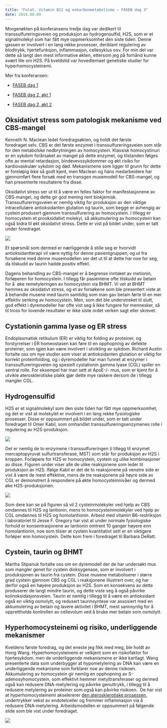 ```yaml
---
title: "Folat, Vitamin B12 og enkarbonmetabolisme – FASEB dag 3"
date: 2014.08.09
---
```


Morgenøkten på konferansens tredje dag var dedikert til transsulfureringsveien og produksjon av hydrogensulfid, H2S, som er et signalmolekyl som har fått mye oppmerksomhet den siste tiden. Denne gassen er involvert i en lang rekke prosesser, deriblant regulering av blodtrykk, hjertefunksjon, inflammasjon, cellesyklus osv. For min del var dette så langt den mest informative økten, ettersom jeg på forhånd kunne svært lite om H2S. På kveldstid var hovedtemaet genetiske studier for hyperhomocysteinemi.

Mer fra konferansen:

-   [FASEB dag 1](faseb2014-1.qmd "Folat, vitamin B12 og enkarbonmetabolisme – FASEB dag 1")

-   [FASEB dag 2, økt 1](faseb2014-2a.qmd "Folat, Vitamin B12 og enkarbonmetabolisme – FASEB dag 2, økt 1")

-   [FASEB dag 2, økt 2](faseb2014-2b.qmd "Folat, Vitamin B12 og enkarbonmetabolisme – FASEB dag 2, økt 2")

## Oksidativt stress som patologisk mekanisme ved CBS-mangel

Kenneth N. Maclean ledet foredragsøkten, og holdt det første foredraget selv. CBS er det første enzymet i transsulfureringsveien som står for den metabolske nedbrytningen av homocystein. Klassisk homocystinuri er en sykdom forårsaket av mangel på dette enzymet, og tilstanden følges ofte av mental retardasjon, bindevevssykdommer og økt risiko for kardiovaskulær sykdom og død. Mekanismene som ligger til grunn for dette er foreløpig ikke så godt kjent, men Maclean og hans medarbeidere har gjennomført flere forsøk med en transgen musemodell for CBS-mangel, og han presenterte resultatene fra disse.

Oksidativt stress ser ut til å være en felles faktor for manifestasjonene av CBS-mangel, og dette gir god mening rent biokjemisk. Transsulfureringsveien er nemlig viktig for produksjon av den viktige intracellulære antioksidanten glutation og taurin, som begge er avhengig av cystein produsert gjennom transsulfurering av homocystein. I tillegg er homocystein et prooksidativt molekyl, så akkumulering av homocystein kan også bidra til økt oksidativt stress. Dette er vist på bildet under, som er tatt under foredraget.

![](images/clipboard-425692835.png)

Et spørsmål som dermed er nærliggende å stille seg er hvorvidt antioksidantterapi vil være nyttig for denne pasientgruppen, og ut fra forsøkene med denne musemodellen ser det ut til at dette har noe for seg, da tilskudd av taurin hadde positiv effekt.

Dagens behandling av CBS-mangel er å begrense inntaket av metionin, forløperen for homocystein. I tillegg får pasientene ofte tilskudd av betain for å  øke remetyleringen av homocystein via BHMT. Vi vet at BHMT hemmes av oksidativt stress, og et av forsøkene som ble presentert viste at å behandle musene med taurin samtidig som man gav betain førte til en mer effektiv senking av homocystein. Men, som det ble understreket til slutt, god effekt i dyremodeller har ofte vist seg å ikke fungere for mennesker, så til tross for lovende resultater er ikke siste ordet verken sagt eller skrevet.

## Cystationin gamma lyase og ER stress

Endoplasmatisk retikulum (ER) er viktig for folding av proteiner, og forstyrrelser i ER homeostasen kan føre til en opphopning av defekte proteiner, som igjen kan være involvert i utvikling av sykdom. Richard Austin fortalte oss om nye studier som viser at antioksidanten glutation er viktig for korrekt proteinfolding, og i dyremodeller har man funnet at enzymer i transsulfureringsveien og spesielt cystationin gamma lyase (CGL) spiller en sentral rolle. For eksempel har man sett at ApoE-/- mus, som er kjent for å utvikle aterosklerotiske plakk gjør dette mye raskere dersom de i tillegg mangler CGL.

## Hydrogensulfid

H2S er et signalmolekyl som den siste tiden har fått mye oppmerksomhet, og det er vist at molekylet er involvert i en lang rekke fysiologiske prosesser. Disse er oppsummert på bildet under, som er tatt under foredraget til Omer Kabil, som omhandlet transsulfureringsenzymenes rolle i regulering av H2S-produksjon.

![](images/clipboard-1303084308.png)

Det er nemlig de to enzymene i transsulfureringen (i tillegg til enzymet mercaptopyruvat sulfurtransferase, MST) som står for produksjon av H2S i kroppen. Forløpere for H2S er homocystein, cystein og ulike kombinasjoner av disse. Figuren under viser alle de ulike reaksjonene som leder til produksjon av H2S. Ifølge Kabil er det de to reaksjonene på venstre side er vist å være de mest effektive, mens de tre reaksjonene på høyre side av CGL er demonstrert å respondere på økte homocysteinnivåer og dermed øke H2S-produksjonen.

![](images/clipboard-833515946.png)

Som dere kan se på figuren så vil 2 cysteinmolekyler ved hjelp av CBS omdannes til H2S og lantionin, mens to homocysteinmolekyler ved hjelp av CGL omdannes til H2S og homolantionin. Arbeid med vitamin B6-restriksjon i laboratoriet til Jesse F. Gregory har vist at under normale fysiologiske forhold er konsentrasjonene av lantionin omtrent 10 ganger høyere enn homolantionin, noe som tilsier at cystein kvantitativt sett er en viktigere forløper enn homocystein. Dette kom frem i foredraget til Barbara DeRatt.

## Cystein, taurin og BHMT

Martha Stipanuk fortalte oss om en dyremodell der de har undersøkt mus som mangler genet for cystein dioksygenase, som er involvert i produksjonen av taurin fra cystein. Disse musene metaboliserer i større grad cystein gjennom CBS og CGL i reaksjonene illustrert over, og har derfor også en høyere produksjon av H2S. Som en konsekvens av dette produserer de langt mindre taurin, og dette viste seg å også påvirke kolinoksidasjonsveien. Taurin er nemlig i tillegg til å være en antioksidant også en viktig osmolytt, og redusert taurinsyntese var assosiert med en akkumulering av betain og lavere aktivitet i BHMT, mest sannsynlig for å opprettholde kontrollen av cellevolum ved å bruke mer betain som osmolytt.

## Hyperhomocysteinemi og risiko, underliggende mekanismer

Kveldens første foredrag, og det eneste jeg fikk med meg, ble holdt av Hong Wang. Hyperhomocysteinemi er velkjent som en risikofaktor for hjertesykdom, men de underliggende mekanismene er ikke kartlagt. Wang presenterte data som underbygger at hypometylering av DNA kan være en underliggende mekanisme som forklarer noe av denne risikoen. Akkumulering av homocystein gir nemlig en opphopning av S-adenosyhomocystein, som effektivt hemmer metyltransferaser og dermed også kan redusere DNA-metylering og påvirke genuttrykk, i tillegg til å redusere metylering av proteiner som også kan påvirke risikoen.  De har vist at hyperhomocysteinemi akselererer [den aterosklerotiske prosessen](fysiologi/hjerte4.qmd "Aterosklerose – Hva og Hvordan"), undertrykker vekst av endotelceller og fremmer inflammasjon via å redusere DNA-metylering. Arbeidsmodellen er oppsummert på følgende slide som ble vist under foredraget.

![](images/clipboard-3893749826.png)
